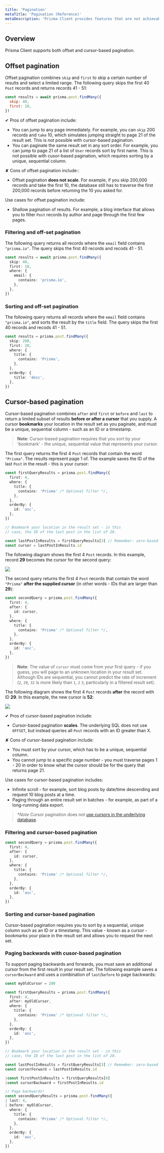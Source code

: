```yaml
---
title: 'Pagination'
metaTitle: 'Pagination (Reference)'
metaDescription: 'Prisma Client provides features that are not achievable with relational databases. These features are referred to as "polyfills" and explained on this page.'
---
```


## Overview

Prisma Client supports both offset and cursor-based pagination.

## Offset pagination

Offset pagination combines `skip` and `first` to skip a certain number of results and select a limited range. The following query skips the first 40 `Post` records and returns records 41 - 51:

```js
const results = await prisma.post.findMany({
  skip: 40,
  first: 10,
})
```

✔ Pros of offset pagination include:

- You can jump to any page immediately. For example, you can `skip` 200 records and `take` 10, which simulates jumping straight to page 21 of the result set. This is not possible with cursor-based pagination.
- You can paginate the same result set in any sort order. For example, you can jump to page 21 of a list of `User` records sort by first name. This is not possible with cusor-based pagination, which requires sorting by a unique, sequential column.

✘ Cons of offset pagination include::

- Offset pagination **does not scale**. For example, if you skip 200,000 records and take the first 10, the database still has to traverse the first 200,000 records before returning the 10 you asked for.

Use cases for offset pagination include:

- Shallow pagination of results. For example, a blog interface that allows you to filter `Post` records by author and page through the first few pages.

### Filtering and off-set pagination

The following query returns all records where the `email` field contains `"prisma.io"`. The query skips the first 40 records and recods 41 - 51.

```ts
const results = await prisma.post.findMany({
  skip: 40,
  first: 10,
  where: {
    email: {
      contains: 'prisma.io',
    },
  },
})
```

### Sorting and off-set pagination

The following query returns all records where the `email` field contains `"prisma.io"`, and sorts the result by the `title` field. The query skips the first 40 records and recods 41 - 51.

```ts
const results = prisma.post.findMany({
  skip: 200,
  first: 20,
  where: {
    title: {
      contains: 'Prisma',
    },
  },
  orderBy: {
    title: 'desc',
  },
})
```

## Cursor-based pagination

Cursor-based pagination combines `after` and `first` or `before` and `last` to return a limited subset of results **before or after a cursor** that you supply. A cursor **bookmarks** your location in the result set as you paginate, and must be a unique, sequential column - such as an ID or a timestamp.

> **Note**: Cursor-based pagination requires that you sort by your 'bookmark' - the unique, sequential value that represents your cursor.

The first query returns the first 4 `Post` records that contain the word `"Prisma"`. The results represent page 1 of. The example saves the ID of the last `Post` in the result - this is your cursor:

```ts
const firstQueryResults = prisma.post.findMany({
  first: 4,
  where: {
    title: {
      contains: 'Prisma' /* Optional filter */,
    },
  },
  orderBy: {
    id: 'asc',
  },
})

// Bookmark your location in the result set - in this
// case, the ID of the last post in the list of 20.

const lastPostInResults = firstQueryResults[3] // Remember: zero-based index! :)
const cursor = lastPostInResults.id
```

The following diagram shows the first 4 `Post` records. In this example, record **29** becomes the cursor for the second query:

![](pagination/cursor-first-4.png)

The second query returns the first 4 `Post` records that contain the word `"Prisma"` **after the supplied cursor** (in other words - IDs that are larger than **29**):

```ts
const secondQuery = prisma.post.findMany({
  first: 4,
  after: {
    id: cursor,
  },
  where: {
    title: {
      contains: 'Prisma' /* Optional filter */,
    },
  },
  orderBy: {
    id: 'asc',
  },
})
```

> **Note**: The value of `cursor` must come from your first query - if you guess, you will page to an unknown location in your result set. Although IDs are sequential, you cannot predict the rate of increment (`2`, `20`, `32` is more likely than `1`, `2` `3`, particularly in a filtered result set).

The following diagram shows the first 4 `Post` records **after** the record with ID **29**. In this example, the new cursor is **52**:

![](pagination/cursor-next-4.png)

✔ Pros of cursor-based pagination include:

- Cursor-based pagination **scales**. The underlying SQL does not use `OFFSET`, but instead queries all `Post` records with an ID greater than X.

✘ Cons of cursor-based pagination include:

- You must sort by your cursor, which has to be a unique, sequential column.
- You cannot jump to a specific page number - you must traverse pages 1 - 20 in order to know what the cursor should be for the query that returns page 21.

Use cases for cursor-based pagination includes:

- Infinite scroll - for example, sort blog posts by date/time descending and request 10 blog posts at a time.
- Paging through an entire result set in batches - for example, as part of a long-running data export.

> \*_Note_ Cursor pagination does not [use cursors in the underlying database](https://www.postgresql.org/docs/9.2/plpgsql-cursors.html).

### Filtering and cursor-based pagination

```ts
const secondQuery = prisma.post.findMany({
  first: 4,
  after: {
    id: cursor,
  },
  where: {
    title: {
      contains: 'Prisma' /* Optional filter */,
    },
  },
  orderBy: {
    id: 'asc',
  },
})
```

### Sorting and cursor-based pagination

Cursor-based pagination requires you to sort by a sequential, unique column such as an ID or a timestamp. This value - known as a cursor - bookmarks your place in the result set and allows you to request the next set.

### Paging backwards with cusor-based pagination

To support paging backwards and forwards, you must save an additional cursor from the first result in your result set. The following example saves a `cursorBackward` and uses a combination of `last`/`before` to page backwards:

```ts
const myOldCursor = 200

const firstQueryResults = prisma.post.findMany({
  first: 4,
  after: myOldCursor,
  where: {
    title: {
      contains: 'Prisma' /* Optional filter */,
    },
  },
  orderBy: {
    id: 'asc',
  },
})

// Bookmark your location in the result set - in this
// case, the ID of the last post in the list of 20.

const lastPostInResults = firstQueryResults[3] // Remember: zero-based index! :)
const cursorForward = lastPostInResults.id

|const firstPostInResults = firstQueryResults[0]
|const cursorBackward = firstPostInResults.id

// Page backwards!
const secondQueryResults = prisma.post.findMany({
| last: 4,
| before: myOldCursor,
  where: {
    title: {
      contains: 'Prisma' /* Optional filter */,
    },
  },
  orderBy: {
    id: 'asc',
  },
})

```
